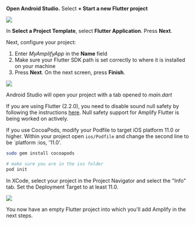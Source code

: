 **Open Android Studio.**  Select **+ Start a new Flutter project**

![](/images/lib/getting-started/flutter/set-up-android-studio-welcome.png)

 In **Select a Project Template**, select **Flutter Application**. Press **Next**.

Next, configure your project:

1. Enter *MyAmplifyApp* in the **Name** field
2. Make sure your Flutter SDK path is set correctly to where it is installed on your machine 
3. Press **Next**. On the next screen, press **Finish**. 

  ![](/images/lib/getting-started/flutter/set-up-android-studio-configure-your-project.png)

Android Studio will open your project with a tab opened to *main.dart*

<Callout warning>

If you are using Flutter (2.2.0), you need to disable sound null safety by following the instructions [here](https://dart.dev/null-safety/unsound-null-safety#testing-or-running-mixed-version-programs). Null safety support for Amplify Flutter is being worked on actively.

</Callout>

If you use CocoaPods, modify your Podfile to target iOS platform 11.0 or higher.  Within your project open `ios/Podfile` and change the second line to be `platform :ios, '11.0'.

```bash
sudo gem install cocoapods

# make sure you are in the ios folder
pod init
```

In XCode, select your project in the Project Navigator and select the "Info" tab.  Set the Deployment Target to at least 11.0.

  ![](/images/lib/getting-started/flutter/set-up-xcode-deployment-target.png)

You now have an empty Flutter project into which you'll add Amplify in the next steps.
